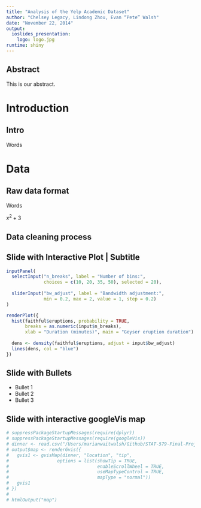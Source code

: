 ```yaml
---
title: "Analysis of the Yelp Academic Dataset"
author: "Chelsey Legacy, Lindong Zhou, Evan “Pete” Walsh"
date: "November 22, 2014"
output: 
  ioslides_presentation:
    logo: logo.jpg
runtime: shiny
---
```


## Abstract {.smaller}

This is our abstract.

# Introduction

## Intro

Words

# Data

## Raw data format

Words

$x^{2} + 3$

## Data cleaning process

## Slide with Interactive Plot | Subtitle

```r
inputPanel(
  selectInput("n_breaks", label = "Number of bins:",
              choices = c(10, 20, 35, 50), selected = 20),
  
  sliderInput("bw_adjust", label = "Bandwidth adjustment:",
              min = 0.2, max = 2, value = 1, step = 0.2)
)

renderPlot({
  hist(faithful$eruptions, probability = TRUE, 
       breaks = as.numeric(input$n_breaks),
       xlab = "Duration (minutes)", main = "Geyser eruption duration")
  
  dens <- density(faithful$eruptions, adjust = input$bw_adjust)
  lines(dens, col = "blue")
})
```

## Slide with Bullets

- Bullet 1
- Bullet 2
- Bullet 3

## Slide with interactive googleVis map

```r
# suppressPackageStartupMessages(require(dplyr))
# suppressPackageStartupMessages(require(googleVis))
# dinner <- read.csv("/Users/marianwaitwalsh/Github/STAT-579-Final-Project/Data/Restaurants/dinner.csv")
# output$map <- renderGvis({
#   gvis1 <- gvisMap(dinner, "location", "tip",
#                  options = list(showTip = TRUE, 
#                                 enableScrollWheel = TRUE,
#                                 useMapTypeControl = TRUE,
#                                 mapType = "normal"))
#   gvis1
# })
# 
# htmlOutput("map")
```


